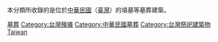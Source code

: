 {{main|台灣塚墓列表}}
本分類所收錄的是位於[[中華民國|中華民國]]（[[臺灣|臺灣]]）的墳墓等墓葬建築。
{{Commonscat|Cemeteries in Taiwan}}

[[Category:台灣宗教場所|墓葬]]
[[Category:台灣殯儀|Category:台灣殯儀]]
[[Category:中華民國墓葬|Category:中華民國墓葬]]
[[Category:台灣祭祀建築物|Category:台灣祭祀建築物]]
[[Category:亞洲各國墓葬|Taiwan]]
